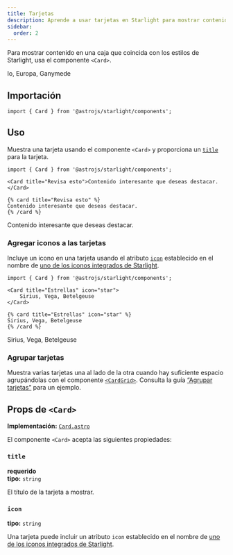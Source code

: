 ```yaml
---
title: Tarjetas
description: Aprende a usar tarjetas en Starlight para mostrar contenido en una caja.
sidebar:
  order: 2
---
```



Para mostrar contenido en una caja que coincida con los estilos de Starlight, usa el componente `<Card>`.


<Preview>

<Card slot="preview" title="Lunas" icon="moon">
	Io, Europa, Ganymede
</Card>

</Preview>

## Importación

```tsx
import { Card } from '@astrojs/starlight/components';
```

## Uso

Muestra una tarjeta usando el componente `<Card>` y proporciona un [`title`](#title) para la tarjeta.

<Preview>

```mdx
import { Card } from '@astrojs/starlight/components';

<Card title="Revisa esto">Contenido interesante que deseas destacar.</Card>
```

<Fragment slot="markdoc">

```markdoc
{% card title="Revisa esto" %}
Contenido interesante que deseas destacar.
{% /card %}
```

</Fragment>

<Card slot="preview" title="Revisa esto">
	Contenido interesante que deseas destacar.
</Card>

</Preview>

### Agregar iconos a las tarjetas

Incluye un icono en una tarjeta usando el atributo [`icon`](#icon) establecido en el nombre de [uno de los iconos integrados de Starlight](/es/reference/icons/#todos-los-iconos).

<Preview>

```mdx 'icon="star"'
import { Card } from '@astrojs/starlight/components';

<Card title="Estrellas" icon="star">
	Sirius, Vega, Betelgeuse
</Card>
```

<Fragment slot="markdoc">

```markdoc 'icon="star"'
{% card title="Estrellas" icon="star" %}
Sirius, Vega, Betelgeuse
{% /card %}
```

</Fragment>

<Card slot="preview" title="Estrellas" icon="star">
	Sirius, Vega, Betelgeuse
</Card>

</Preview>

### Agrupar tarjetas

Muestra varias tarjetas una al lado de la otra cuando hay suficiente espacio agrupándolas con el componente [`<CardGrid>`](/es/components/card-grids/).
Consulta la guía [“Agrupar tarjetas”](/es/components/card-grids/#agrupar-tarjetas) para un ejemplo.

## Props de `<Card>`

**Implementación:** [`Card.astro`](https://github.com/withastro/starlight/blob/main/packages/starlight/user-components/Card.astro)

El componente `<Card>` acepta las siguientes propiedades:

### `title`

**requerido**  
**tipo:** `string`

El título de la tarjeta a mostrar.

### `icon`

**tipo:** `string`

Una tarjeta puede incluir un atributo `icon` establecido en el nombre de [uno de los iconos integrados de Starlight](/es/reference/icons/#todos-los-iconos).
